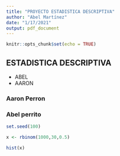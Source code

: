 ```yaml
---
title: "PROYECTO ESTADISTICA DESCRIPTIVA"
author: "Abel Martínez"
date: "1/17/2021"
output: pdf_document
---
```


```r
knitr::opts_chunk$set(echo = TRUE)
```

## ESTADISTICA DESCRIPTIVA 

* ABEL
* AARON

### Aaron Perron


### Abel perrito

```r
set.seed(100)

x <- rbinom(1000,30,0.5)

hist(x)

```


